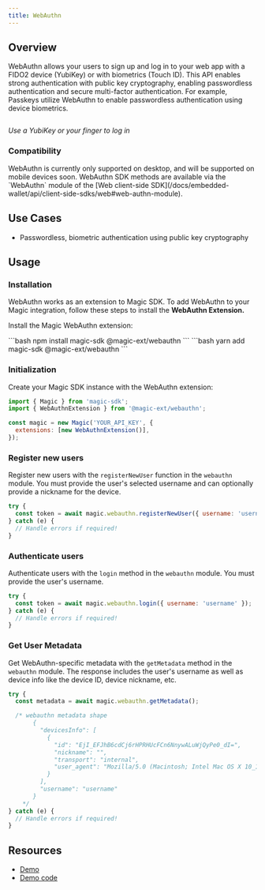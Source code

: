 ```yaml
---
title: WebAuthn
---
```


## Overview

WebAuthn allows your users to sign up and log in to your web app with a FIDO2 device (YubiKey) or with biometrics (Touch ID). This API enables strong authentication with public key cryptography, enabling passwordless authentication and secure multi-factor authentication. For example, Passkeys utilize WebAuthn to enable passwordless authentication using device biometrics.
<Frame>
  <img src="/images/webauthn.webp" alt=""/>
</Frame>

_Use a YubiKey or your finger to log in_

### Compatibility


<Note>
WebAuthn is currently only supported on desktop, and will be supported on mobile devices soon.
</Note>
WebAuthn SDK methods are available via the `WebAuthn` module of the [Web client-side SDK](/docs/embedded-wallet/api/client-side-sdks/web#web-authn-module).

## Use Cases

* Passwordless, biometric authentication using public key cryptography

## Usage

### Installation

WebAuthn works as an extension to Magic SDK. To add WebAuthn to your Magic integration, follow these steps to install the **WebAuthn Extension.**

Install the Magic WebAuthn extension:

<Tabs>
<Tab title="NPM">
```bash
npm install magic-sdk @magic-ext/webauthn
```
</Tab>
<Tab title="Yarn">
```bash
yarn add magic-sdk @magic-ext/webauthn
```
</Tab>
</Tabs>

### Initialization

Create your Magic SDK instance with the WebAuthn extension:

```javascript JavaScript icon="square-js"
import { Magic } from 'magic-sdk';
import { WebAuthnExtension } from '@magic-ext/webauthn';

const magic = new Magic('YOUR_API_KEY', {
  extensions: [new WebAuthnExtension()],
});
```

### Register new users

Register new users with the `registerNewUser` function in the `webauthn` module. You must provide the user's selected username and can optionally provide a nickname for the device.

```javascript JavaScript icon="square-js"
try {
  const token = await magic.webauthn.registerNewUser({ username: 'username' });
} catch (e) {
  // Handle errors if required!
}
```

### Authenticate users

Authenticate users with the `login` method in the `webauthn` module. You must provide the user's username.

```javascript JavaScript icon="square-js"
try {
  const token = await magic.webauthn.login({ username: 'username' });
} catch (e) {
  // Handle errors if required!
}
```

### Get User Metadata

Get WebAuthn-specific metadata with the `getMetadata` method in the `webauthn` module. The response includes the user's username as well as device info like the device ID, device nickname, etc.

```javascript JavaScript icon="square-js"
try {
  const metadata = await magic.webauthn.getMetadata();

  /* webauthn metadata shape
       {
         "devicesInfo": [
           {
             "id": "EjI_EFJhB6cdCj6rHPRHUcFCn6NnywALuWjQyPe0_dI=",
             "nickname": "",
             "transport": "internal",
             "user_agent": "Mozilla/5.0 (Macintosh; Intel Mac OS X 10_15_3) AppleWebKit/537.36 (KHTML, like Gecko) Chrome/85.0.4183.102 Safari/537.36"
           }
         ],
         "username": "username"
       }
    */
} catch (e) {
  // Handle errors if required!
}
```

## Resources

* [Demo](https://go.magic.link/example-webauthn)
* [Demo code](https://go.magic.link/example-webauthn-code)


